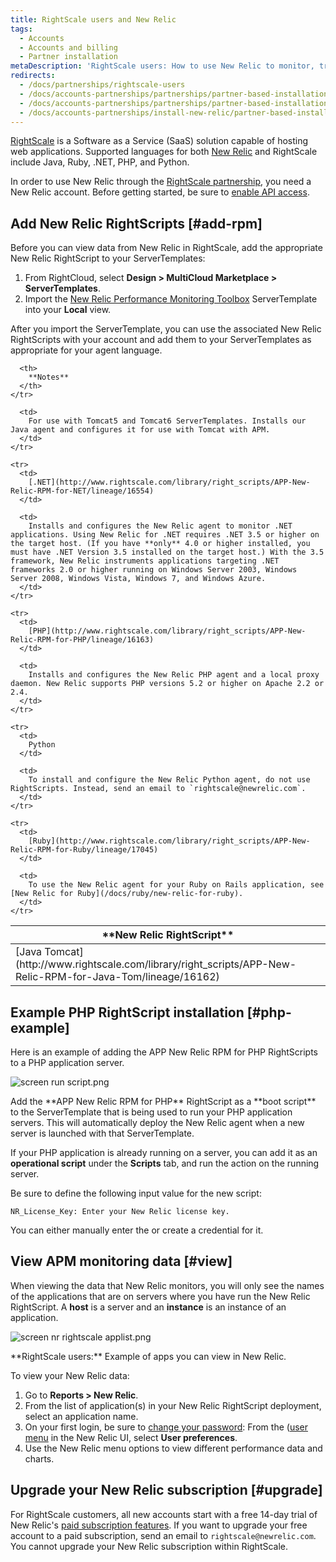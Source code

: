 ```yaml
---
title: RightScale users and New Relic
tags:
  - Accounts
  - Accounts and billing
  - Partner installation
metaDescription: 'RightScale users: How to use New Relic to monitor, troubleshoot, and optimize your applications.'
redirects:
  - /docs/partnerships/rightscale-users
  - /docs/accounts-partnerships/partnerships/partner-based-installation/rightscale-users-and-new-relic
  - /docs/accounts-partnerships/partnerships/partner-based-installation/rightscale-users-new-relic
  - /docs/accounts-partnerships/install-new-relic/partner-based-installation/rightscale-users-new-relic
---
```




[RightScale](https://www.rightscale.com/) is a Software as a Service (SaaS) solution capable of hosting web applications. Supported languages for both [New Relic](http://support.rightscale.com/27-Partners/New_Relic) and RightScale include Java, Ruby, .NET, PHP, and Python.

In order to use New Relic through the [RightScale partnership](http://www.rightscale.com/partners/isv/new-relic.php), you need a New Relic account. Before getting started, be sure to [enable API access](/docs/apis/rest-api-v2/requirements/new-relic-rest-api-v2-getting-started).

## Add New Relic RightScripts [#add-rpm]

Before you can view data from New Relic in RightScale, add the appropriate New Relic RightScript to your ServerTemplates:

1. From RightCloud, select **Design > MultiCloud Marketplace > ServerTemplates**.
2. Import the [New Relic Performance Monitoring Toolbox](http://www.rightscale.com/library/server_templates/New-Relic-Performance-Monitori/lineage/17048 "Link opens in a new window") ServerTemplate into your **Local** view.

After you import the ServerTemplate, you can use the associated New Relic RightScripts with your account and add them to your ServerTemplates as appropriate for your agent language.

<table>
  <thead>
    <tr>
      <th width={200}>
        **New Relic RightScript**
      </th>

      <th>
        **Notes**
      </th>
    </tr>
  </thead>

  <tbody>
    <tr>
      <td>
        [Java Tomcat](http://www.rightscale.com/library/right_scripts/APP-New-Relic-RPM-for-Java-Tom/lineage/16162)
      </td>

      <td>
        For use with Tomcat5 and Tomcat6 ServerTemplates. Installs our Java agent and configures it for use with Tomcat with APM.
      </td>
    </tr>

    <tr>
      <td>
        [.NET](http://www.rightscale.com/library/right_scripts/APP-New-Relic-RPM-for-NET/lineage/16554)
      </td>

      <td>
        Installs and configures the New Relic agent to monitor .NET applications. Using New Relic for .NET requires .NET 3.5 or higher on the target host. (If you have **only** 4.0 or higher installed, you must have .NET Version 3.5 installed on the target host.) With the 3.5 framework, New Relic instruments applications targeting .NET frameworks 2.0 or higher running on Windows Server 2003, Windows Server 2008, Windows Vista, Windows 7, and Windows Azure.
      </td>
    </tr>

    <tr>
      <td>
        [PHP](http://www.rightscale.com/library/right_scripts/APP-New-Relic-RPM-for-PHP/lineage/16163)
      </td>

      <td>
        Installs and configures the New Relic PHP agent and a local proxy daemon. New Relic supports PHP versions 5.2 or higher on Apache 2.2 or 2.4.
      </td>
    </tr>

    <tr>
      <td>
        Python
      </td>

      <td>
        To install and configure the New Relic Python agent, do not use RightScripts. Instead, send an email to `rightscale@newrelic.com`.
      </td>
    </tr>

    <tr>
      <td>
        [Ruby](http://www.rightscale.com/library/right_scripts/APP-New-Relic-RPM-for-Ruby/lineage/17045)
      </td>

      <td>
        To use the New Relic agent for your Ruby on Rails application, see [New Relic for Ruby](/docs/ruby/new-relic-for-ruby).
      </td>
    </tr>
  </tbody>
</table>

## Example PHP RightScript installation [#php-example]

Here is an example of adding the APP New Relic RPM for PHP RightScripts to a PHP application server.

<img
  title="screen run script.png"
  alt="screen run script.png"
  src={accountsRightscaleRunScript}
/>

<figcaption>
  Add the **APP New Relic RPM for PHP** RightScript as a **boot script** to the ServerTemplate that is being used to run your PHP application servers. This will automatically deploy the New Relic agent when a new server is launched with that ServerTemplate.
</figcaption>

If your PHP application is already running on a server, you can add it as an **operational script** under the **Scripts** tab, and run the action on the running server.

Be sure to define the following input value for the new script:

```
NR_License_Key: Enter your New Relic license key.
```

You can either manually enter the <InlinePopover type="licenseKey" /> or create a credential for it.

## View APM monitoring data [#view]

When viewing the data that New Relic monitors, you will only see the names of the applications that are on servers where you have run the New Relic RightScript. A **host** is a server and an **instance** is an instance of an application.

<img
  title="screen nr rightscale applist.png"
  alt="screen nr rightscale applist.png"
  src={accountsRightscaleAppList}
/>

<figcaption>
  **RightScale users:** Example of apps you can view in New Relic.
</figcaption>

To view your New Relic data:

1. Go to **Reports > New Relic**.
2. From the list of application(s) in your New Relic RightScript deployment, select an application name.
3. On your first login, be sure to [change your password](/docs/subscriptions/changing-passwords-and-user-preferences): From the ([user menu](/docs/accounts/accounts-billing/general-account-settings/intro-account-settings) in the New Relic UI, select **User preferences**.
4. Use the New Relic menu options to view different performance data and charts.

## Upgrade your New Relic subscription [#upgrade]

For RightScale customers, all new accounts start with a free 14-day trial of New Relic's [paid subscription features](http://newrelic.com/application-monitoring/pricing). If you want to upgrade your free account to a paid subscription, send an email to `rightscale@newrelic.com`. You cannot upgrade your New Relic subscription within RightScale.
